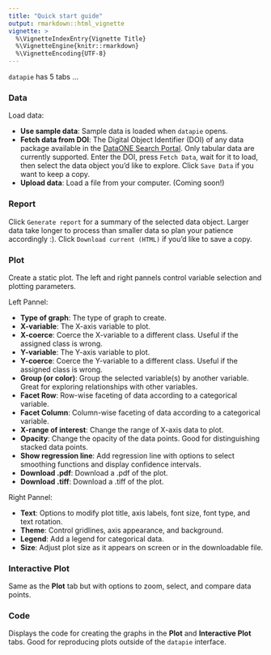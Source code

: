 ```yaml
---
title: "Quick start guide"
output: rmarkdown::html_vignette
vignette: >
  %\VignetteIndexEntry{Vignette Title}
  %\VignetteEngine{knitr::rmarkdown}
  %\VignetteEncoding{UTF-8}
---
```


`datapie` has 5 tabs ...

### Data

Load data:

* __Use sample data__: Sample data is loaded when `datapie` opens.
* __Fetch data from DOI__: The Digital Object Identifier (DOI) of any data package available in the [DataONE Search Portal](https://search.dataone.org/data). Only tabular data are currently supported. Enter the DOI, press `Fetch Data`, wait for it to load, then select the data object you'd like to explore. Click `Save Data` if you want to keep a copy.
* __Upload data__: Load a file from your computer. (Coming soon!)

### Report

Click `Generate report` for a summary of the selected data object. Larger data take longer to process than smaller data so plan your patience accordingly :). Click `Download current (HTML)` if you'd like to save a copy.

### Plot

Create a static plot. The left and right pannels control variable selection and plotting parameters.

Left Pannel:

* __Type of graph__: The type of graph to create.
* __X-variable__: The X-axis variable to plot.
* __X-coerce__: Coerce the X-variable to a different class. Useful if the assigned class is wrong.
* __Y-variable__: The Y-axis variable to plot.
* __Y-coerce__: Coerce the Y-variable to a different class. Useful if the assigned class is wrong.
* __Group (or color)__: Group the selected variable(s) by another variable. Great for exploring relationships with other variables.
* __Facet Row__: Row-wise faceting of data according to a categorical variable.
* __Facet Column__: Column-wise faceting of data according to a categorical variable.
* __X-range of interest__: Change the range of X-axis data to plot.
* __Opacity__: Change the opacity of the data points. Good for distinguishing stacked data points.
* __Show regression line__: Add regression line with options to select smoothing functions and display confidence intervals.
* __Download .pdf__: Download a .pdf of the plot.
* __Download .tiff__: Download a .tiff of the plot.

Right Pannel:

* __Text__: Options to modify plot title, axis labels, font size, font type, and text rotation.
* __Theme__: Control gridlines, axis appearance, and background.
* __Legend__: Add a legend for categorical data.
* __Size__: Adjust plot size as it appears on screen or in the downloadable file.

### Interactive Plot

Same as the __Plot__ tab but with options to zoom, select, and compare data points.

### Code

Displays the code for creating the graphs in the __Plot__ and __Interactive Plot__ tabs. Good for reproducing plots outside of the `datapie` interface.
